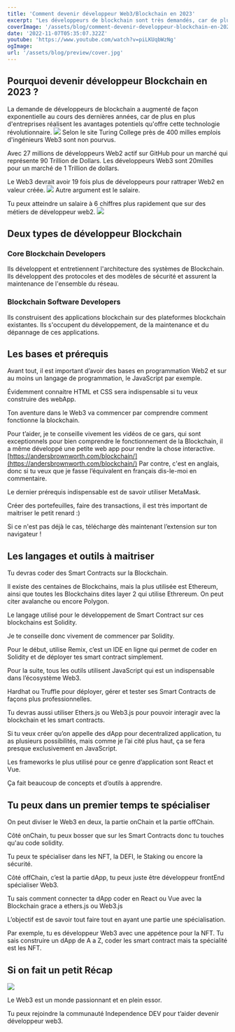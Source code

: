 ```yaml
---
title: 'Comment devenir développeur Web3/Blockchain en 2023'
excerpt: "Les développeurs de blockchain sont très demandés, car de plus en plus d'entreprises découvrent et commencent à adopter la technologie Blockchain. Mais comment en devenir un ? Dans cet article, nous allons examiner les étapes que vous pouvez suivre pour devenir un développeur Web3 à partir de zéro en 2023 et commencer à construire vos propres applications Blockchain !"
coverImage: '/assets/blog/comment-devenir-developpeur-blockchain-en-2023/cover.png'
date: '2022-11-07T05:35:07.322Z'
youtube: 'https://www.youtube.com/watch?v=piLKUqbWzNg'
ogImage:
url: '/assets/blog/preview/cover.jpg'
---
```

## Pourquoi devenir développeur Blockchain en 2023 ?

La demande de développeurs de blockchain a augmenté de façon exponentielle au cours des dernières années, car de plus en plus d'entreprises réalisent les avantages potentiels qu'offre cette technologie révolutionnaire.
![](../assets/blog/comment-devenir-developpeur-blockchain-en-2023/web3devexp.jpg)
Selon le site Turing College près de 400 milles emplois d'ingénieurs Web3 sont non pourvus.

Avec 27 millions de développeurs Web2 actif sur GitHub pour un marché qui représente 90 Trillion de Dollars. Les développeurs Web3 sont 20milles pour un marché de 1 Trillion de dollars.

Le Web3 devrait avoir 19 fois plus de développeurs pour rattraper Web2 en valeur créée.
![](../assets/blog/comment-devenir-developpeur-blockchain-en-2023/turing_college_web3.png)
Autre argument est le salaire.

Tu peux atteindre un salaire à 6 chiffres plus rapidement que sur des métiers de développeur web2.
![](../assets/blog/comment-devenir-developpeur-blockchain-en-2023/web3carrer_salaries.png)

##  Deux types de développeur Blockchain

### Core Blockchain Developers
Ils développent et entretiennent l'architecture des systèmes de Blockchain. Ils développent des protocoles et des modèles de sécurité et assurent la maintenance de l'ensemble du réseau.

### Blockchain Software Developers
Ils construisent des applications blockchain sur des plateformes blockchain existantes. Ils s'occupent du développement, de la maintenance et du dépannage de ces applications.

## Les bases et prérequis

Avant tout, il est important d’avoir des bases en programmation Web2 et sur au moins un langage de programmation, le JavaScript par exemple.

Évidemment connaitre HTML et CSS sera indispensable si tu veux construire des webApp.

Ton aventure dans le Web3 va commencer par comprendre comment fonctionne la blockchain.

Pour t’aider, je te conseille vivement les vidéos de ce gars, qui sont exceptionnels pour bien comprendre le fonctionnement de la Blockchain, il a même développé une petite web app pour rendre la chose interactive.
[https://andersbrownworth.com/blockchain/](https://andersbrownworth.com/blockchain/)
Par contre, c'est en anglais, donc si tu veux que je fasse l’équivalent en français dis-le-moi en commentaire.

Le dernier prérequis indispensable est de savoir utiliser MetaMask.

Créer des portefeuilles, faire des transactions, il est très important de maitriser le petit renard :)

Si ce n'est pas déjà le cas, télécharge dès maintenant l’extension sur ton navigateur !

## Les langages et outils à maitriser

Tu devras coder des Smart Contracts sur la Blockchain.

Il existe des centaines de Blockchains, mais la plus utilisée est Ethereum, ainsi que toutes les Blockchains dites layer 2 qui utilise Ethrereum. On peut citer avalanche ou encore Polygon.

Le langage utilisé pour le développement de Smart Contract sur ces blockchains est Solidity.

Je te conseille donc vivement de commencer par Solidity.

Pour le début, utilise Remix, c’est un IDE en ligne qui permet de coder en Solidity et de déployer tes smart contract simplement.

Pour la suite, tous les outils utilisent JavaScript qui est un indispensable dans l’écosystème Web3.

Hardhat ou Truffle pour déployer, gérer et tester ses Smart Contracts de façons plus professionnelles.

Tu devras aussi utiliser Ethers.js ou Web3.js pour pouvoir interagir avec la blockchain et les smart contracts.

Si tu veux créer qu’on appelle des dApp pour decentralized application, tu as plusieurs possibilités, mais comme je l’ai cité plus haut, ça se fera presque exclusivement en JavaScript.

Les frameworks le plus utilisé pour ce genre d’application sont React et Vue.

Ça fait beaucoup de concepts et d’outils à apprendre.

## Tu peux dans un premier temps te spécialiser

On peut diviser le Web3 en deux, la partie onChain et la partie offChain.

Côté onChain, tu peux bosser que sur les Smart Contracts donc tu touches qu'au code solidity.

Tu peux te spécialiser dans les NFT, la DEFI, le Staking ou encore la sécurité.

Côté offChain, c’est la partie dApp, tu peux juste être développeur frontEnd spécialiser Web3.

Tu sais comment connecter ta dApp coder en React ou Vue avec la Blockchain grace a ethers.js ou Web3.js

L’objectif est de savoir tout faire tout en ayant une partie une spécialisation.

Par exemple, tu es développeur Web3 avec une appétence pour la NFT. Tu sais construire un dApp de A a Z, coder les smart contract mais ta spécialité est les NFT.

## Si on fait un petit Récap

![](../assets/blog/comment-devenir-developpeur-blockchain-en-2023/recap.png)

Le Web3 est un monde passionnant et en plein essor.

Tu peux rejoindre la communauté Independence DEV pour t’aider devenir développeur web3.













